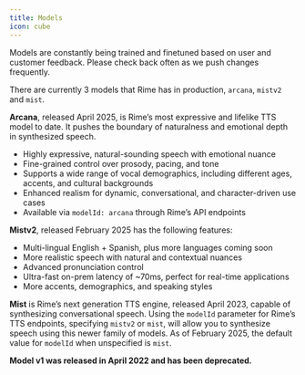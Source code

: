 ```yaml
---
title: Models
icon: cube
---
```


Models are constantly being trained and finetuned based on user and customer feedback. Please check back often as we push changes frequently.

There are currently 3 models that Rime has in production, `arcana`, `mistv2` and `mist`.

**Arcana**, released April 2025, is Rime’s most expressive and lifelike TTS model to date. It pushes the boundary of naturalness and emotional depth in synthesized speech.

* Highly expressive, natural-sounding speech with emotional nuance  
* Fine-grained control over prosody, pacing, and tone  
* Supports a wide range of vocal demographics, including different ages, accents, and cultural backgrounds  
* Enhanced realism for dynamic, conversational, and character-driven use cases  
* Available via `modelId: arcana` through Rime’s API endpoints

**Mistv2**, released February 2025 has the following features:

* Multi-lingual English + Spanish, plus more languages coming soon
* More realistic speech with natural and contextual nuances
* Advanced pronunciation control
* Ultra-fast on-prem latency of ~70ms, perfect for real-time applications
* More accents, demographics, and speaking styles

**Mist** is Rime’s next generation TTS engine, released April 2023, capable of synthesizing conversational speech. Using the `modelId` parameter for Rime’s TTS endpoints, specifying `mistv2` or `mist`, will allow you to synthesize speech using this newer family of models. As of February 2025, the default value for `modelId` when unspecified is `mist`.

**Model v1 was released in April 2022 and has been deprecated.**

